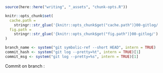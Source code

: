```r
source(here::here("writing", "_assets", "chunk-opts.R"))

knitr::opts_chunk$set(
  cache.path = 
    stringr::str_glue('{knitr::opts_chunk$get("cache.path")}00-gitlog/'),
  fig.path = 
    stringr::str_glue('{knitr::opts_chunk$get("fig.path")}00-gitlog/')
)
```

```r
branch_name <- system("git symbolic-ref --short HEAD", intern = TRUE)
commit_hash <- system("git log --pretty=%t", intern = TRUE)[1]
commit_msg <- system("git log --pretty=%s", intern = TRUE)[1]
```

\cleardoublepage


Commit \texttt{`r commit_hash`} on branch \texttt{`r branch_name`}:
\begin{quote}
  \texttt{`r commit_msg`}
\end{quote}
